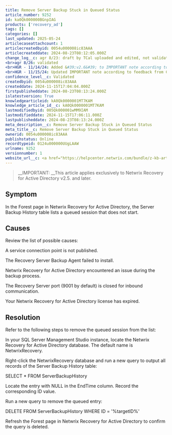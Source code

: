 ```yaml
---
title: Remove Server Backup Stuck in Queued Status
article_number: 9252
id: ka0Qk000000BGnpIAG
products: ['recovery_ad']
tags: []
categories: []
last_updated: 2025-05-24
articlecaseattachcount: 1
articlecreatedbyid: 0054u000008ic83AAA
articlecreateddate: 2024-08-23T08:12:05.000Z
change_log__c: agr 8/23: draft by TCal uploaded and edited, not validated by the rnd team
<br>agr 8/26: validated
<br>HGR - 11/14/24: Added &#39;v2.6&#39; to IMPORTANT note according to KB Feedback.
<br>HGR - 11/15/24: Updated IMPORTANT note according to feedback from Chuck McDonald.
confidence_level__c: Validated
createdbyid: 0054u000008ic83AAA
createddate: 2024-11-15T17:04:04.000Z
firstpublisheddate: 2024-08-23T08:13:24.000Z
islatestversion: True
knowledgearticleid: kA0Qk0000001MT7KAM
knowledge_article_id__c: kA0Qk0000001MT7KAM
lastmodifiedbyid: 005Qk000001wMM9IAM
lastmodifieddate: 2024-11-15T17:06:11.000Z
lastpublisheddate: 2024-08-23T08:13:24.000Z
meta_description__c: Remove Server Backup Stuck in Queued Status
meta_title__c: Remove Server Backup Stuck in Queued Status
ownerid: 0054u000008ic83AAA
publishstatus: Online
recordtypeid: 0124u000000UUgLAAW
urlname: 9252
versionnumber: 1
website_url__c: <a href="https://helpcenter.netwrix.com/bundle/z-kb-articles-salesforce/page/kA0Qk0000001MT7KAM.html" target="_blank">Open in a new window</a>
---
```


>

> __IMPORTANT: __This article applies exclusively to Netwrix Recovery for Active Directory v2.5. and later.

>

## Symptom

In the Forest page in Netwrix Recovery for Active Directory, the Server Backup History table lists a queued session that does not start.

## Causes

Review the list of possible causes:

A service connection point is not published.

The Recovery Server Backup Agent failed to install.

Netwrix Recovery for Active Directory encountered an issue during the backup process.

The Recovery Server port (9001 by default) is closed for inbound communication.

Your Netwrix Recovery for Active Directory license has expired.

## Resolution

Refer to the following steps to remove the queued session from the list:

In your SQL Server Management Studio instance, locate the Netwrix Recovery for Active Directory database. The default name is NetwrixRecovery.

Right-click the NetwrixRecovery database and run a new query to output all records of the Server Backup History table:

SELECT * FROM ServerBackupHistory

Locate the entry with NULL in the EndTime column. Record the corresponding ID value.

Run a new query to remove the queued entry:

DELETE FROM ServerBackupHistory WHERE ID = '%targetID%'

Refresh the Forest page in Netwrix Recovery for Active Directory to confirm the query is deleted.